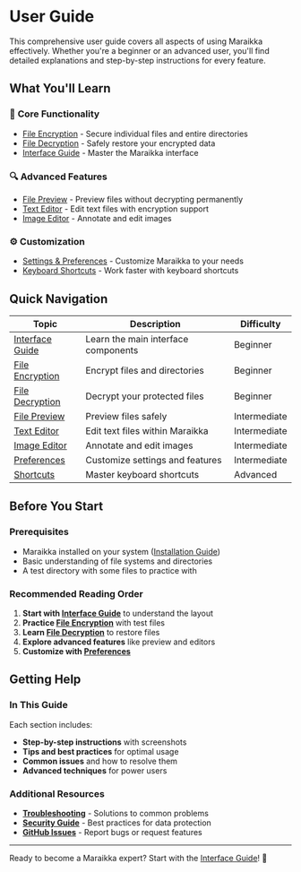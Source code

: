 # User Guide

This comprehensive user guide covers all aspects of using Maraikka effectively. Whether you're a beginner or an advanced user, you'll find detailed explanations and step-by-step instructions for every feature.

## What You'll Learn

### 🎯 **Core Functionality**
- [File Encryption](/user-guide/encryption) - Secure individual files and entire directories
- [File Decryption](/user-guide/decryption) - Safely restore your encrypted data
- [Interface Guide](/user-guide/interface) - Master the Maraikka interface

### 🔍 **Advanced Features**
- [File Preview](/user-guide/preview) - Preview files without decrypting permanently
- [Text Editor](/user-guide/text-editor) - Edit text files with encryption support
- [Image Editor](/user-guide/image-editor) - Annotate and edit images

### ⚙️ **Customization**
- [Settings & Preferences](/user-guide/preferences) - Customize Maraikka to your needs
- [Keyboard Shortcuts](/user-guide/shortcuts) - Work faster with keyboard shortcuts

## Quick Navigation

| Topic | Description | Difficulty |
|-------|-------------|------------|
| [Interface Guide](/user-guide/interface) | Learn the main interface components | Beginner |
| [File Encryption](/user-guide/encryption) | Encrypt files and directories | Beginner |
| [File Decryption](/user-guide/decryption) | Decrypt your protected files | Beginner |
| [File Preview](/user-guide/preview) | Preview files safely | Intermediate |
| [Text Editor](/user-guide/text-editor) | Edit text files within Maraikka | Intermediate |
| [Image Editor](/user-guide/image-editor) | Annotate and edit images | Intermediate |
| [Preferences](/user-guide/preferences) | Customize settings and features | Intermediate |
| [Shortcuts](/user-guide/shortcuts) | Master keyboard shortcuts | Advanced |

## Before You Start

### Prerequisites
- Maraikka installed on your system ([Installation Guide](/installation))
- Basic understanding of file systems and directories
- A test directory with some files to practice with

### Recommended Reading Order
1. **Start with [Interface Guide](/user-guide/interface)** to understand the layout
2. **Practice [File Encryption](/user-guide/encryption)** with test files
3. **Learn [File Decryption](/user-guide/decryption)** to restore files
4. **Explore advanced features** like preview and editors
5. **Customize with [Preferences](/user-guide/preferences)**

## Getting Help

### In This Guide
Each section includes:
- **Step-by-step instructions** with screenshots
- **Tips and best practices** for optimal usage
- **Common issues** and how to resolve them
- **Advanced techniques** for power users

### Additional Resources
- **[Troubleshooting](/troubleshooting)** - Solutions to common problems
- **[Security Guide](/security)** - Best practices for data protection
- **[GitHub Issues](https://github.com/maraikka-labs/maraikka-app/issues)** - Report bugs or request features

---

Ready to become a Maraikka expert? Start with the [Interface Guide](/user-guide/interface)! 🚀 